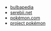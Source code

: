 * [bulbapedia](https://bulbapedia.bulbagarden.net/wiki/Main_Page)
* [serebii.net](https://www.serebii.net/)
* [pokémon.com](https://www.pokemon.com)
* [project pokémon](https://projectpokemon.org/home/)